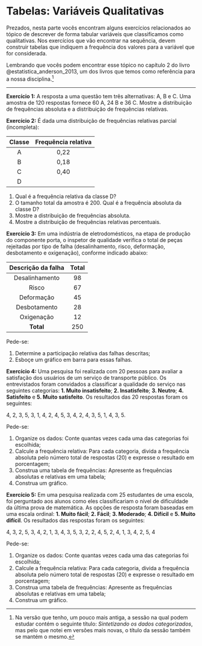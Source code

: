 # Tabelas: Variáveis Qualitativas

Prezados, nesta parte vocês encontram alguns exercícios relacionados ao tópico de descrever de forma tabular variáveis que classificamos como qualitativas. Nos exercícios que vão encontrar na sequência, devem construir tabelas que indiquem a frequência dos valores para a variável que for considerada.

Lembrando que vocês podem encontrar esse tópico no capítulo 2 do livro @estatistica_anderson_2013, um dos livros que temos como referência para a nossa disciplina.[^tabelas_frequencia_01-1]

[^tabelas_frequencia_01-1]: Na versão que tenho, um pouco mais antiga, a sessão na qual podem estudar contém o seguinte título: *Sintetizando os dados categorizados*, mas pelo que notei em versões mais novas, o título da sessão também se mantém o mesmo.

------------------------------------------------------------------------

**Exercício 1:** A resposta a uma questão tem três alternativas: A, B e C. Uma amostra de 120 respostas fornece 60 A, 24 B e 36 C. Mostre a distribuição de frequências absoluta e a distribuição de frequências relativas.

**Exercício 2:** É dada uma distribuição de frequências relativas parcial (incompleta):

| Classe | Frequência relativa |
|:------:|:-------------------:|
|   A    |        0,22         |
|   B    |        0,18         |
|   C    |        0,40         |
|   D    |                     |

1.  Qual é a frequência relativa da classe D?
2.  O tamanho total da amostra é 200. Qual é a frequência absoluta da classe D?
3.  Mostre a distribuição de frequências absoluta.
4.  Mostre a distribuição de frequências relativas percentuais.

**Exercício 3:** Em uma indústria de eletrodomésticos, na etapa de produção do componente porta, o inspetor de qualidade verifica o total de peças rejeitadas por tipo de falha (desalinhamento, risco, deformação, desbotamento e oxigenação), conforme indicado abaixo:

| Descrição da falha | Total |
|:------------------:|:-----:|
|   Desalinhamento   |  98   |
|       Risco        |  67   |
|     Deformação     |  45   |
|    Desbotamento    |  28   |
|     Oxigenação     |  12   |
|     **Total**      |  250  |

Pede-se:

1.  Determine a participação relativa das falhas descritas;
2.  Esboçe um gráfico em barra para essas falhas.

**Exercício 4:** Uma pesquisa foi realizada com 20 pessoas para avaliar a satisfação dos usuários de um serviço de transporte público. Os entrevistados foram convidados a classificar a qualidade do serviço nas seguintes categorias: **1. Muito insatisfeito**; **2. Insatisfeito**; **3. Neutro**; **4. Satisfeito** e **5. Muito satisfeito**. Os resultados das 20 respostas foram os seguintes:

4, 2, 3, 5, 3, 1, 4, 2, 4, 5, 3, 4, 2, 4, 3, 5, 1, 4, 3, 5.

Pede-se:

1.  Organize os dados: Conte quantas vezes cada uma das categorias foi escolhida;
2.  Calcule a frequência relativa: Para cada categoria, divida a frequência absoluta pelo número total de respostas (20) e expresse o resultado em porcentagem;
3.  Construa uma tabela de frequências: Apresente as frequências absolutas e relativas em uma tabela;
4.  Construa um gráfico.

**Exercício 5:** Em uma pesquisa realizada com 25 estudantes de uma escola, foi perguntado aos alunos como eles classificariam o nível de dificuldade da última prova de matemática. As opções de resposta foram baseadas em uma escala ordinal: **1. Muito fácil**; **2. Fácil**; **3. Moderado**; **4. Difícil** e **5. Muito difícil**. Os resultados das respostas foram os seguintes:

4, 3, 2, 5, 3, 4, 2, 1, 3, 4, 3, 5, 3, 2, 2, 4, 5, 2, 4, 1, 3, 4, 2, 5, 4

Pede-se:

1.  Organize os dados: Conte quantas vezes cada uma das categorias foi escolhida;
2.  Calcule a frequência relativa: Para cada categoria, divida a frequência absoluta pelo número total de respostas (20) e expresse o resultado em porcentagem;
3.  Construa uma tabela de frequências: Apresente as frequências absolutas e relativas em uma tabela;
4.  Construa um gráfico.
